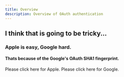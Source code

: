 ```yaml
---
title: Overview
description: Overview of OAuth authentication
---
```


## I think that is going to be tricky...



### Apple is easy, Google hard.

#### Thats because of the Google's OAuth SHA1 fingerprint.


<CardGroup>
    <Card title="Apple" icon="apple" href="/auth/oauth/ios">
        Please click here for Apple.
    </Card>
    <Card title="Google" icon="google" href="/auth/oauth/android">
        Please click here for Google.
    </Card>
</CardGroup>

